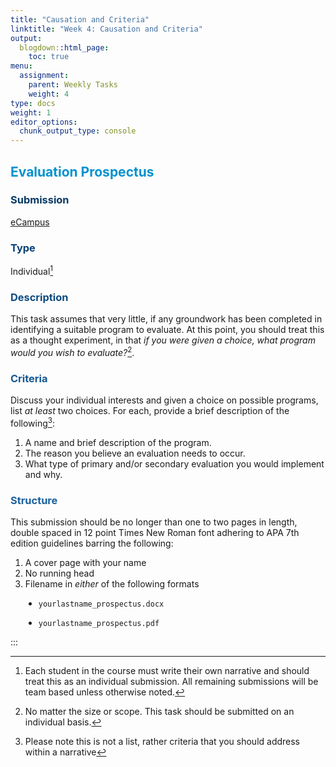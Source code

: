```yaml
---
title: "Causation and Criteria"
linktitle: "Week 4: Causation and Criteria"
output:
  blogdown::html_page:
    toc: true
menu:
  assignment:
    parent: Weekly Tasks
    weight: 4
type: docs
weight: 1
editor_options: 
  chunk_output_type: console
---
```


<style>
ul {
    margin-left: 1.5em;
}
</style>

## <span style="color:#0392cf">Evaluation Prospectus</span>

### <span style="color:#073965">Submission</span>
[eCampus](https://ecampus.wvu.edu){target="_blank"}

### <span style="color:#074276">Type</span>
Individual^[Each student in the course must write their own narrative and should treat this as an individual submission. All remaining submissions will be team based unless otherwise noted.]

### <span style="color:#0F4C81">Description</span>
This task assumes that very little, if any groundwork has been completed in identifying a suitable program to evaluate. At this point, you should treat this as a thought experiment, in that *if you were given a choice, what program would you wish to evaluate?*^[No matter the size or scope. This task should be submitted on an individual basis.]. 

### <span style="color:#155790">Criteria</span>
Discuss your individual interests and given a choice on possible programs, list *at least* two choices. For each, provide a brief description of the following^[Please note this is not a list, rather criteria that you should address within a narrative]:

1. A name and brief description of the program.
2. The reason you believe an evaluation needs to occur.
3. What type of primary and/or secondary evaluation you would implement and why.

### <span style="color:#1B609D">Structure</span>
This submission should be no longer than one to two pages in length, double spaced in 12 point Times New Roman font adhering to APA 7th edition guidelines barring the following:

1. A cover page with your name
2. No running head
3. Filename in *either* of the following formats

- `yourlastname_prospectus.docx` 

- `yourlastname_prospectus.pdf`

:::
